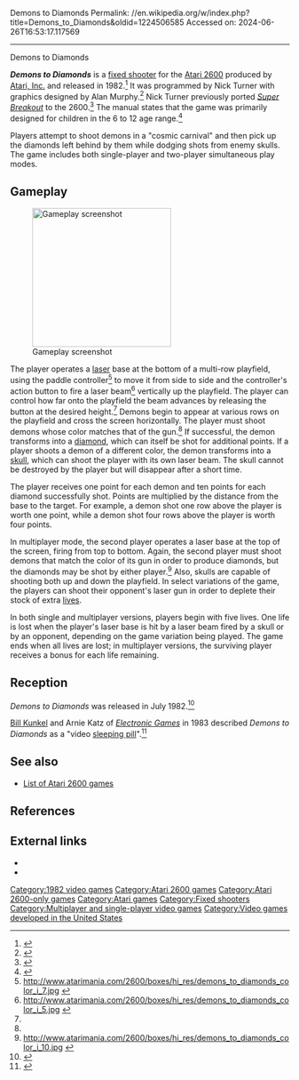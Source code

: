 Demons to Diamonds
Permalink: //en.wikipedia.org/w/index.php?title=Demons_to_Diamonds&oldid=1224506585
Accessed on: 2024-06-26T16:53:17.117569



------
Demons to Diamonds
{{Short description|1982 video game}}
{{For|the album by Visage|Demons to Diamonds (album)}}
{{More citations needed|date=June 2010}}
{{Infobox video game
|title = Demons to Diamonds
|image = DemonstoDiamondsBoxArt.jpg
|caption = North American cover
|developer = [[Atari, Inc.]]<ref name="gamefaqs">{{cite web|url=http://www.gamefaqs.com/atari2600/584678-demons-to-diamonds/data|title=Demons to Diamonds|work=[[GameFAQs]]|accessdate=2010-05-23}}</ref>
|publisher = [[Atari, Inc.]]<ref name="gamefaqs"/>
|designer = Nick Turner<ref name="giantlist">{{cite web|last1=Hague|first1=James|title=The Giant List of Classic Game Programmers|url=https://dadgum.com/giantlist/}}</ref>
|released = {{Video game release|NA|July 1982}}
|genre = [[Fixed shooter]]
|modes = [[Single-player video game|Single-player]], [[Multiplayer video game|multiplayer]]
|platforms = [[Atari 2600]]
}}

'''''Demons to Diamonds''''' is a [[fixed shooter]] for the [[Atari 2600]] produced by [[Atari, Inc.]] and released in 1982.<ref>{{Cite web|url=http://uk.ign.com/games/demons-to-diamonds/2600-4649|title = Demons to Diamonds - IGN}}</ref> It was programmed by Nick Turner with graphics designed by Alan Murphy.<ref name="AA">{{cite web|url=http://www.atariage.com/software_page.html?SoftwareLabelID=136|title=Demons to Diamonds|work=AtariAge|accessdate=2010-05-19}}</ref> Nick Turner previously ported ''[[Super Breakout]]'' to the 2600.<ref>{{cite web|title=Super Breakout|url=http://www.atariprotos.com/2600/software/sbreakout/sbreakout.htm|website=AtariProtos.com}}</ref> The manual states that the game was primarily designed for
children in the 6 to 12 age range.<ref>{{cite web|title=Demons to Diamonds Manual|url=https://atariage.com/manual_html_page.php?SoftwareLabelID=136|website=AtariAge}}</ref>

Players attempt to shoot demons in a "cosmic carnival" and then pick up the diamonds left behind by them while dodging shots from enemy skulls. The game includes both single-player and two-player simultaneous play modes.

==Gameplay==
[[File:DemonstoDiamondsScreenshot.jpg|250px|left|thumb|Gameplay screenshot]]

The player operates a [[laser]] base at the bottom of a multi-row playfield, using the paddle controller<ref>http://www.atarimania.com/2600/boxes/hi_res/demons_to_diamonds_color_i_7.jpg {{Bare URL image|date=March 2022}}</ref> to move it from side to side and the controller's action button to fire a laser beam<ref name="atarimania.com">http://www.atarimania.com/2600/boxes/hi_res/demons_to_diamonds_color_i_5.jpg {{Bare URL image|date=March 2022}}</ref> vertically up the playfield. The player can control how far onto the playfield the beam advances by releasing the button at the desired height.<ref name="atarimania.com"/> Demons begin to appear at various rows on the playfield and cross the screen horizontally. The player must shoot demons whose color matches that of the gun.<ref name="atarimania.com"/> If successful, the demon transforms into a [[diamond]], which can itself be shot for additional points. If a player shoots a demon of a different color, the demon transforms into a [[human skull|skull]], which can shoot the player with its own laser beam. The skull cannot be destroyed by the player but will disappear after a short time.

The player receives one point for each demon and ten points for each diamond successfully shot. Points are multiplied by the distance from the base to the target. For example, a demon shot one row above the player is worth one point, while a demon shot four rows above the player is worth four points.

In multiplayer mode, the second player operates a laser base at the top of the screen, firing from top to bottom. Again, the second player must shoot demons that match the color of its gun in order to produce diamonds, but the diamonds may be shot by either player.<ref>http://www.atarimania.com/2600/boxes/hi_res/demons_to_diamonds_color_i_10.jpg {{Bare URL image|date=March 2022}}</ref> Also, skulls are capable of shooting both up and down the playfield. In select variations of the game, the players can shoot their opponent's laser gun in order to deplete their stock of extra [[Health (gaming)|lives]].

In both single and multiplayer versions, players begin with five lives. One life is lost when the player's laser base is hit by a laser beam fired by a skull or by an opponent, depending on the game variation being played. The game ends when all lives are lost; in multiplayer versions, the surviving player receives a bonus for each life remaining.

==Reception==
''Demons to Diamonds'' was released in July 1982.<ref>{{cite magazine|magazine=[[Atari Age]]|title=Atari '82 in Review|date=November 1982|volume=1|issue=4|page=17}}</ref>

[[Bill Kunkel (gaming)|Bill Kunkel]] and Arnie Katz of ''[[Electronic Games]]'' in 1983 described ''Demons to Diamonds'' as a "video [[sleeping pill]]".<ref name="eg198306">{{cite news | url=https://archive.org/stream/electronic-games-magazine-1983-06/Electronic_Games_Issue_16_Vol_02_04_1983_Jun#page/n37/mode/2up | title=Programmable Arcade | work=Electronic Games | date=June 1983 | accessdate=6 January 2015 | author1=Katz, Arnie | author2=Kunkel, Bill | pages=38–42}}</ref>

==See also==
{{Portal|Video games}}
*[[List of Atari 2600 games]]

==References==
{{reflist}}

==External links==
* {{atarimania|id=7821}}
* {{AtariAge software|id=136}}

[[Category:1982 video games]]
[[Category:Atari 2600 games]]
[[Category:Atari 2600-only games]]
[[Category:Atari games]]
[[Category:Fixed shooters]]
[[Category:Multiplayer and single-player video games]]
[[Category:Video games developed in the United States]]